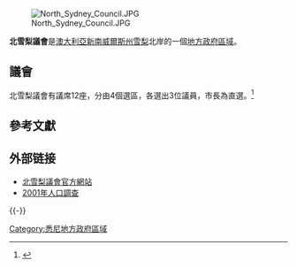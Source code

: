 {{coord|33|50|S|151|12|E|display=title|region:AU_type:adm2nd_source:dewiki}}
{{NoteTA
|G1=Country
}}
{{Infobox Australian Place
|type     = lga 
|name     = 北雪梨議會
|state    = 新南威爾斯州
|image    = North sydney lga.png
|caption  = 
|pop      = 58,257
|pop_footnotes = (2006)<ref>"[http://www.censusdata.abs.gov.au/ABSNavigation/prenav/ViewData?&action=404&documentproductno=LGA15950&documenttype=Details&tabname=Details&areacode=LGA15950&issue=2006&producttype=Community%20Profiles&&producttype=Community%20Profiles&javascript=true&textversion=false&navmapdisplayed=true&breadcrumb=PLD&&collection=Census&period=2006&producttype=Community%20Profiles&#Basic%20Community%20Profile 2006 Census Community Profile Series : North Sydney (A) (Local Government Area)]". Australian Bureau of Statistics. Accessed 14 October 2009.</ref>
|density  = 
|area     = 10.9
|est      = 
|seat     = 北雪梨
|mayor    = Genia McCaffery
|region   = [[悉尼|悉尼]]
|logo     = 
|url      = http://www.northsydney.nsw.gov.au
|stategov = 北岸、威樂比
|fedgov   = 北雪梨
|near-nw  = [[威樂比市|威樂比市]]
|near-n   = 威樂比市
|near-ne  = [[曼利議會|曼利議會]]
|near-e   = [[摩士曼自治市|摩士曼自治市]]
|near-w   = [[蘭科夫自治市|蘭科夫自治市]]
|near-sw  = [[萊卡特自治市|萊卡特自治市]]
|near-s   = [[雪梨市|雪梨市]]
|near-se  = [[胡拉勒自治市|胡拉勒自治市]]
}}
[[File:North_Sydney_Council.JPG|thumb]]

'''北雪梨議會'''是[[澳大利亞|澳大利亞]][[新南威爾斯州|新南威爾斯州]][[悉尼|雪梨]]北岸的一個[[地方政府區域|地方政府區域]]。

<!--== 人文 ==
According to the [http://www.abs.gov.au Australian Bureau Statistics]: <ref>{{cite web
|publisher = [[Australian_Bureau_of_Statistics|Australian Bureau of Statistics]] 
|title = Regional Population Growth, Australia, 2005-06 (catalogue no.: 3218.0)
|url = http://abs.gov.au
|accessdate = 2007-03-12 }}</ref>
* There were 61,802 people as at 30 June 2006, the 39th largest Local Government Area in New South Wales.  It was equal to 0.9% of the New South Wales population of 6,827,694.

* There was an increase of 590 people over the year to 30 June 2006, the 30th largest population growth in a Local Government Area in New South Wales.  It was equal to 1.0% of the 58,753 increase in the population of New South Wales.

* There was, in percentage terms, an increase of 1.0% in the number of people over the year to 30 June 2006, the 49th fastest growth in population of a Local Government Area in New South Wales.  In New South Wales the population grew by 0.9%.

* There was an increase in population over the 10 years to 30 June 2006 of 5,483 people or 9.7% (0.9% in annual average terms), the 40th highest rate of a Local Government Area in New South Wales.  In New South Wales the population grew by 622,966 or 10% (1.0% in annual average terms) over the same period.-->

== 議會 ==
北雪梨議會有議席12座，分由4個選區，各選出3位議員，市長為直選。<ref name=EC>{{cite web|url = http://www.lg.elections.nsw.gov.au/LGE2008/result.North_Sydney.html|title = North Sydney Council|work = 2008 Election results|publisher = Electoral Commission NSW|accessdate = 2009-08-02}}{{Dead link|date=2019年10月 |bot=InternetArchiveBot |fix-attempted=yes }}</ref> 

==參考文獻==
{{Reflist}}

==外部链接==
*[https://web.archive.org/web/20100128083827/http://www.northsydney.nsw.gov.au/www/html/7-home-page.asp 北雪梨議會官方網站]
*[http://www.abs.gov.au/ausstats/abs@census.nsf/Lookup2001Census/8ED2C6BE1A5F9AFDCA256BBE0083BC0E 2001年人口調查]{{Wayback|url=http://www.abs.gov.au/ausstats/abs@census.nsf/Lookup2001Census/8ED2C6BE1A5F9AFDCA256BBE0083BC0E |date=20090731130118 }}

{{-}}
{{Sydney regions}}

[[Category:悉尼地方政府區域|Category:悉尼地方政府區域]]